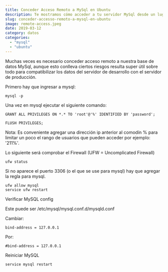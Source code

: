 ```yaml
---
title: Conceder Acceso Remoto a MySql en Ubuntu
description: Te mostramos cómo acceder a tu servidor MySql desde un lugar remoto.
slug: conceder-accesso-remoto-a-mysql-en-ubuntu
image: remote-access.jpeg
date: 2019-03-12
category: datos
categories:
  - "mysql"
  - "ubuntu"
---
```


Muchas veces es necesario conceder acceso remoto a nuestra base de datos MySql, aunque esto conlleva ciertos riesgos resulta super útil sobre todo para compatibilizar los datos del servidor de desarrollo con el servidor de producción.

Primero hay que ingresar a mysql:

```
mysql -p
```

Una vez en mysql ejecutar el siguiente comando:

```mysql
GRANT ALL PRIVILEGES ON *.* TO 'root'@'%' IDENTIFIED BY 'password';

FLUSH PRIVILEGES;
```

Nota: Es conveniente agregar una dirección ip anterior al comodín % para limitar un poco el rango de usuarios que pueden acceder por ejemplo: '211%'.

Lo siguiente será comprobar el Firewall (UFW = Uncomplicated Firewall)

```
ufw status
```

Si no aparece el puerto 3306 (o el que se use para mysql) hay que agregar la regla para mysql.

```
ufw allow mysql
service ufw restart
```

Verificar MySQL config

Este puede ser /etc/mysql/mysql.conf.d/mysqld.conf

Cambiar:

```
bind-address = 127.0.0.1
```

Por:

```
#bind-address = 127.0.0.1
```

Reiniciar MySQL

```
service mysql restart
```
